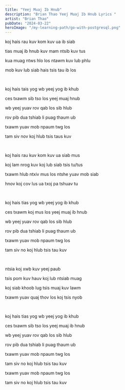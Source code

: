 ```yaml
---
title: "Yeej Muaj Ib Hnub"
description: "Brian Thao Yeej Muaj Ib Hnub Lyrics "
artist: "Brian Thao"
pubDate: "2024-03-22"
heroImage: "/my-learning-path/go-with-postgresql.png"
---
```


koj hais rau kuv kom kuv ua ib siab

tias muaj ib hnub kuv mam ntsib kuv tus

kua muag ntws hlo los ntawm kuv lub phlu

mob kuv lub siab hais tsis tau ib los

<br />

koj hais tais yog wb yeej yog ib khub

ces txawm sib tso los yeej muaj hnub

wb yeej yuav rov qab los sib hlub

rov pib dua tshiab li puag thaum ub

txawm yuav mob npaum twg los

tam siv nov koj hlub tsis taus kuv

<br />

koj hais rau kuv kom kuv ua siab mus

koj lam nrog kuv koj lub siab tsis tu/tus

txawm hlub ntxiv mus los ntshe yuav mob siab

hnov koj cov lus ua txoj pa tshuav tu

<br />

koj hais tias yog wb yeej yog ib khub

ces txawm koj mus los yeej muaj ib hnub

wb yeej yuav rov qab los sib hlub

rov pib dua tshiab li puag thaum ub

txawm yuav mob npaum twg los

tam siv no koj hlub tsis tau kuv

<br />

ntsia koj xwb kuv yeej paub

tsis pom kuv hauv koj lub ntsiab muag

koj siab khoob lug tsis muaj kuv lawm

txawm yuav quaj thov los koj tsis nyob

<br />

koj hais tias yog wb yeej yog ib khub

ces txawm sib tso los yeej muaj ib hnub

wb yeej yuav rov qab los sib hlub

rov pib dua tshiab li puag thaum ub

txawm yuav mob npaum twg los

tam siv no koj hlub tsis tau kuv

txawm yuav mob npaum twg los

tam siv no koj hlub tsis tau kuv

